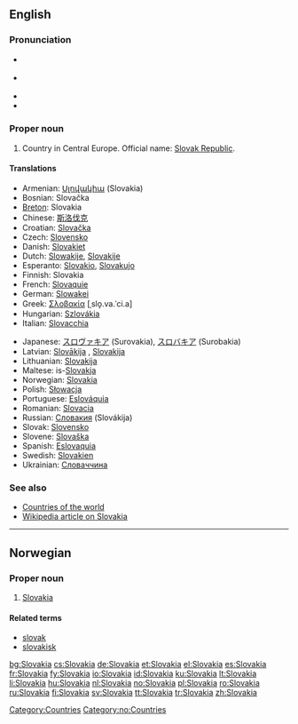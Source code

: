 {{wikipedia}}
{{also|Slovákia}}
==English==

===Pronunciation===
* {{a|UK}} {{IPA|/sləʊˈvæ.ki.ə/|/sləʊˈvɑː.ki.ə/}}
* {{a|US}} {{IPA|/sloʊˈvɑ.ki.ə/|/sloʊˈvæ.ki.ə/}}
* {{audio|en-us-Slovakia.ogg|Audio (US)}}
* {{rhymes|ækiə}}

===Proper noun===
{{en-proper noun}}

# Country in Central Europe. Official name: [[Slovak Republic]].

====Translations====
{{trans-top|Slovak Republic}}
* Armenian: [[Սլովակիա]] (Slovakia)
* Bosnian: Slovačka {{f}}
* [[Breton]]: Slovakia
* Chinese: [[斯洛伐克]]
* Croatian: [[Slovačka]] {{f}}
* Czech: [[Slovensko]] {{n}}
* Danish: [[Slovakiet]]
* Dutch: [[Slowakije]], [[Slovakije]]
* Esperanto: [[Slovakio]], [[Slovakujo]]
* Finnish: Slovakia
* French: [[Slovaquie]] {{f}}
* German: [[Slowakei]] {{f}}
* Greek: [[Σλοβακία]] [ˌslo̞.va.ˈci.a] {{f}}
* Hungarian: [[Szlovákia]]
* Italian: [[Slovacchia]]
{{trans-mid}}
* Japanese: [[スロヴァキア]] (Surovakia), [[スロバキア]] (Surobakia)
* Latvian: [[Slovākija]] {{f}}, [[Slovakija]] {{f}}
* Lithuanian: [[Slovakija]] {{f}}
* Maltese: is-[[Slovakja]]
* Norwegian: [[#Norwegian|Slovakia]]
* Polish: [[Słowacja]] {{f}}
* Portuguese: [[Eslováquia]]
* Romanian: [[Slovacia]] {{f}}
* Russian: [[Словакия]] {{f}} (Slovákija)
* Slovak: [[Slovensko]] {{n}}
* Slovene: [[Slovaška]] {{f}}
* Spanish: [[Eslovaquia]]
* Swedish: [[Slovakien]]
* Ukrainian: [[Словаччина]]
{{trans-bottom}}

===See also===
* [[Appendix:Countries of the world|Countries of the world]]
* [[w:Slovakia|Wikipedia article on Slovakia]]

[[Category:Countries]]

----

==Norwegian==

===Proper noun===
{{infl|no|proper noun}}

# [[#English|Slovakia]]

====Related terms====
* [[slovak]]
* [[slovakisk]]

[[Category:no:Countries]]

[[bg:Slovakia]]
[[cs:Slovakia]]
[[de:Slovakia]]
[[et:Slovakia]]
[[el:Slovakia]]
[[es:Slovakia]]
[[fr:Slovakia]]
[[fy:Slovakia]]
[[io:Slovakia]]
[[id:Slovakia]]
[[ku:Slovakia]]
[[lt:Slovakia]]
[[li:Slovakia]]
[[hu:Slovakia]]
[[nl:Slovakia]]
[[no:Slovakia]]
[[pl:Slovakia]]
[[ro:Slovakia]]
[[ru:Slovakia]]
[[fi:Slovakia]]
[[sv:Slovakia]]
[[tt:Slovakia]]
[[tr:Slovakia]]
[[zh:Slovakia]]
